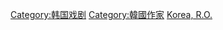 {{Commonscat|Screenwriters from South Korea}}

[[Category:韩国戏剧|Category:韩国戏剧]]
[[Category:韓國作家|Category:韓國作家]]
[[Category:各國編劇|Korea, R.O.]]